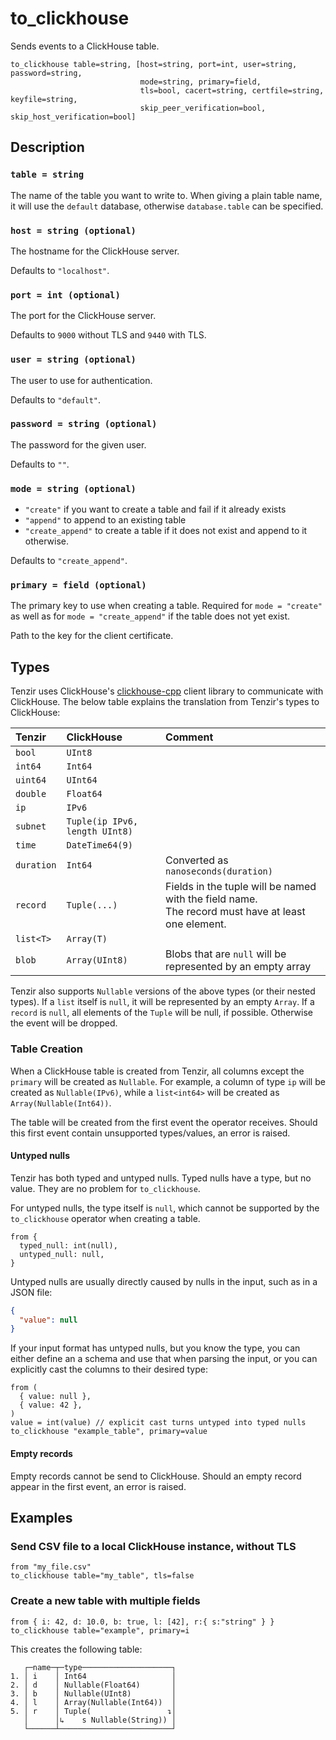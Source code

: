 
# to_clickhouse

Sends events to a ClickHouse table.

```tql
to_clickhouse table=string, [host=string, port=int, user=string, password=string,
                             mode=string, primary=field,
                             tls=bool, cacert=string, certfile=string, keyfile=string,
                             skip_peer_verification=bool, skip_host_verification=bool]
```

## Description

### `table = string`

The name of the table you want to write to. When giving a plain table name, it
will use the `default` database, otherwise `database.table` can be specified.

### `host = string (optional)`

The hostname for the ClickHouse server.

Defaults to `"localhost"`.

### `port = int (optional)`

The port for the ClickHouse server.

Defaults to `9000` without TLS and `9440` with TLS.

### `user = string (optional)`

The user to use for authentication.

Defaults to `"default"`.

### `password = string (optional)`

The password for the given user.

Defaults to `""`.

### `mode = string (optional)`

- `"create"` if you want to create a table and fail if it already exists
- `"append"` to append to an existing table
- `"create_append"` to create a table if it does not exist and append to it
  otherwise.

Defaults to `"create_append"`.

### `primary = field (optional)`

The primary key to use when creating a table. Required for `mode = "create"` as
well as for `mode = "create_append"` if the table does not yet exist.

<TLSOptions tls_default="true" />

Path to the key for the client certificate.

## Types

Tenzir uses ClickHouse's [clickhouse-cpp](https://github.com/ClickHouse/clickhouse-cpp)
client library to communicate with ClickHouse. The below table explains the
translation from Tenzir's types to ClickHouse:

| Tenzir     | ClickHouse                     | Comment                                                                                               |
| :--------- | :----------------------------- | :---------------------------------------------------------------------------------------------------- |
| `bool`     | `UInt8`                        |                                                                                                       |
| `int64`    | `Int64`                        |                                                                                                       |
| `uint64`   | `UInt64`                       |                                                                                                       |
| `double`   | `Float64`                      |                                                                                                       |
| `ip`       | `IPv6`                         |                                                                                                       |
| `subnet`   | `Tuple(ip IPv6, length UInt8)` |                                                                                                       |
| `time`     | `DateTime64(9)`                |                                                                                                       |
| `duration` | `Int64`                        | Converted as `nanoseconds(duration)`                                                                  |
| `record`   | `Tuple(...)`                   | Fields in the tuple will be named with the field name.<br/>The record must have at least one element. |
| `list<T>`  | `Array(T)`                     |                                                                                                       |
| `blob`     | `Array(UInt8)`                 | Blobs that are `null` will be represented by an empty array                                           |

Tenzir also supports `Nullable` versions of the above types (or their nested types).
If a `list` itself is `null`, it will be represented by an empty `Array`.
If a `record` is `null`, all elements of the `Tuple` will be null, if possible.
Otherwise the event will be dropped.

### Table Creation

When a ClickHouse table is created from Tenzir, all columns except the `primary`
will be created as `Nullable`. For example, a column of type `ip` will be created
as `Nullable(IPv6)`, while a `list<int64>` will be created as `Array(Nullable(Int64))`.

The table will be created from the first event the operator receives. Should this
first event contain unsupported types/values, an error is raised.

#### Untyped nulls

Tenzir has both typed and untyped nulls. Typed nulls have a type, but no value.
They are no problem for `to_clickhouse`.

For untyped nulls, the type itself is `null`, which cannot be supported by the
`to_clickhouse` operator when creating a table.

```tql title="Typed and Untyped Nulls in Tenzir"
from {
  typed_null: int(null),
  untyped_null: null,
}
```

Untyped nulls are usually directly caused by nulls in the input, such as in a JSON
file:

```json
{
  "value": null
}
```

If your input format has untyped nulls, but you know the type, you can either
define an a schema and use that when parsing the input, or you can explicitly
cast the columns to their desired type:

```tql
from (
  { value: null },
  { value: 42 },
)
value = int(value) // explicit cast turns untyped into typed nulls
to_clickhouse "example_table", primary=value
```

#### Empty records

Empty records cannot be send to ClickHouse. Should an empty record appear in
the first event, an error is raised.

## Examples

### Send CSV file to a local ClickHouse instance, without TLS

```tql
from "my_file.csv"
to_clickhouse table="my_table", tls=false
```

### Create a new table with multiple fields

```tql
from { i: 42, d: 10.0, b: true, l: [42], r:{ s:"string" } }
to_clickhouse table="example", primary=i
```

This creates the following table:

```
   ┌─name─┬─type────────────────────┐
1. │ i    │ Int64                   │
2. │ d    │ Nullable(Float64)       │
3. │ b    │ Nullable(UInt8)         │
4. │ l    │ Array(Nullable(Int64))  │
5. │ r    │ Tuple(                 ↴│
   │      │↳    s Nullable(String)) │
   └──────┴─────────────────────────┘
```
